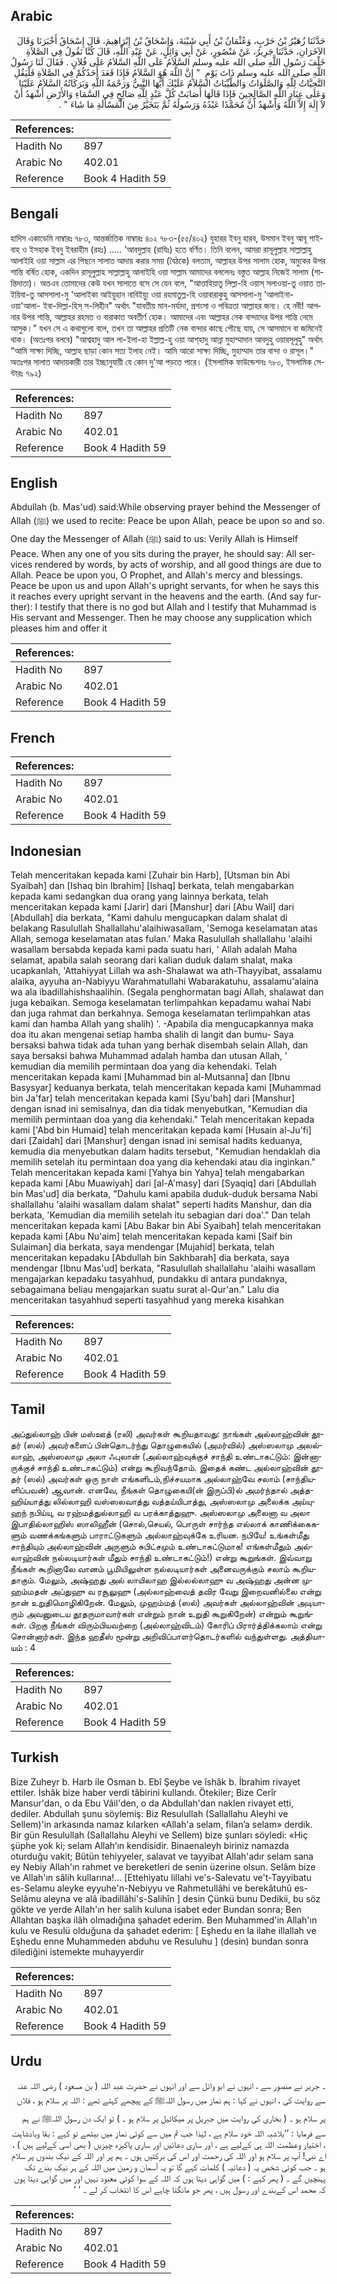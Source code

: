 ## Arabic


<div dir="rtl" lang="ar" style={{fontSize:'larger',backgroundColor:'#f8f9fa',padding:20}}>
حَدَّثَنَا زُهَيْرُ بْنُ حَرْبٍ، وَعُثْمَانُ بْنُ أَبِي شَيْبَةَ، وَإِسْحَاقُ بْنُ إِبْرَاهِيمَ، قَالَ إِسْحَاقُ أَخْبَرَنَا وَقَالَ الآخَرَانِ، حَدَّثَنَا جَرِيرٌ، عَنْ مَنْصُورٍ، عَنْ أَبِي وَائِلٍ، عَنْ عَبْدِ اللَّهِ، قَالَ كُنَّا نَقُولُ فِي الصَّلاَةِ خَلْفَ رَسُولِ اللَّهِ صلى الله عليه وسلم السَّلاَمُ عَلَى اللَّهِ السَّلاَمُ عَلَى فُلاَنٍ ‏.‏ فَقَالَ لَنَا رَسُولُ اللَّهِ صلى الله عليه وسلم ذَاتَ يَوْمٍ ‏ "‏ إِنَّ اللَّهَ هُوَ السَّلاَمُ فَإِذَا قَعَدَ أَحَدُكُمْ فِي الصَّلاَةِ فَلْيَقُلِ التَّحِيَّاتُ لِلَّهِ وَالصَّلَوَاتُ وَالطَّيِّبَاتُ السَّلاَمُ عَلَيْكَ أَيُّهَا النَّبِيُّ وَرَحْمَةُ اللَّهِ وَبَرَكَاتُهُ السَّلاَمُ عَلَيْنَا وَعَلَى عِبَادِ اللَّهِ الصَّالِحِينَ فَإِذَا قَالَهَا أَصَابَتْ كُلَّ عَبْدٍ لِلَّهِ صَالِحٍ فِي السَّمَاءِ وَالأَرْضِ أَشْهَدُ أَنْ لاَ إِلَهَ إِلاَّ اللَّهُ وَأَشْهَدُ أَنَّ مُحَمَّدًا عَبْدُهُ وَرَسُولُهُ ثُمَّ يَتَخَيَّرُ مِنَ الْمَسْأَلَةِ مَا شَاءَ ‏"‏ ‏.‏
</div>
<div style={{backgroundColor:'#f8f9fa',padding:20, marginBottom: 10}}><table> <thead> <tr> <th>References:</th> <th></th> </tr> </thead> <tbody><tr><td>Hadith No</td><td>897</td></tr><tr><td>Arabic No</td><td>402.01</td></tr><tr><td>Reference</td><td>Book 4 Hadith 59</td></tr></tbody></table></div>

## Bengali


<div dir="ltr" lang="bn" style={{fontSize:'larger',backgroundColor:'#f8f9fa',padding:20}}>
হাদিস একাডেমি নাম্বারঃ ৭৮৩, আন্তর্জাতিক নাম্বারঃ ৪০২ ৭৮৩-(৫৫/৪০২) যুহারর ইবনু হারব, উসমান ইবনু আবূ শাইবাহ ও ইসহাক ইবনু ইবরাহীম (রহঃ) ..... 'আবদুল্লাহ (রাযিঃ) হতে বর্ণিত। তিনি বলেন, আমরা রাসূলুল্লাহ সাল্লাল্লাহু আলাইহি ওয়া সাল্লাম এর পিছনে সালাত আদায় করার সময় (বৈঠকে) বলতাম, আল্লাহর উপর সালাম হোক, অমুকের উপর শান্তি বর্ষিত হোক, একদিন রাসূলুল্লাহ সাল্লাল্লাহু আলাইহি ওয়া সাল্লাম আমাদের বললেনঃ বস্তুত আল্লাহ নিজেই সালাম (শান্তিদাতা)। অতএব তোমাদের কেউ যখন সালাতে বসে সে যেন বলে, "আত্তাহিয়াতু লিল্লা-হি ওয়াস্ সলাওয়া-তু ওয়াত তাইয়িবা-তু আসসালা-মু 'আলাইকা আইয়ুহান নাবিইয়্যু ওয়া রহমাতুল্ল-হি ওয়াবারাকুহু আসসালা-মু 'আলাইনা- ওয়া'আলা- ইবা-দিল্লা-হিস্ স-লিহীন" অর্থাৎ "যাবতীয় মান-মর্যাদা, প্রশংসা ও পবিত্রতা আল্লাহর জন্য। হে নবী! আপনার উপর শান্তি, আল্লাহর রহমত ও বারাকাত অবতীর্ণ হোক। আমাদের এবং আল্লাহর নেক বান্দাদের উপর শান্তি নেমে আসুক।” যখন সে এ কথাগুলো বলে, তখন তা আল্লাহর প্রতিটি নেক বান্দার কাছে পৌছে যায়, সে আসমানে বা জমিনেই থাক। (অতঃপর বলবে) "আশ্বহাদু আল লা-ইলা-হা ইল্লাল্ল-হু ওয়া আশ্‌হাদু আন্না মুহাম্মাদান আবদুহু ওয়ারসূলুহু" অর্থাৎ “আমি সাক্ষ্য দিচ্ছি, আল্লাহ ছাড়া কোন সত্য ইলাহ নেই। আমি আরো সাক্ষ্য দিচ্ছি, মুহাম্মাদ তার বান্দা ও রাসূল।" অতঃপর সালাত আদায়কারী তার ইচ্ছানুযায়ী যে কোন দু'আ পড়তে পারে। (ইসলামিক ফাউন্ডেশনঃ ৭৮০, ইসলামিক সেন্টারঃ ৭৯২)
</div>
<div style={{backgroundColor:'#f8f9fa',padding:20, marginBottom: 10}}><table> <thead> <tr> <th>References:</th> <th></th> </tr> </thead> <tbody><tr><td>Hadith No</td><td>897</td></tr><tr><td>Arabic No</td><td>402.01</td></tr><tr><td>Reference</td><td>Book 4 Hadith 59</td></tr></tbody></table></div>

## English


<div dir="ltr" lang="en" style={{fontSize:'larger',backgroundColor:'#f8f9fa',padding:20}}>
Abdullah (b. Mas'ud) said:While observing prayer behind the Messenger of Allah (ﷺ) we used to recite: Peace be upon Allah, peace be upon so and so. One day the Messenger of Allah (ﷺ) said to us: Verily Allah is Himself Peace. When any one of you sits during the prayer, he should say: All services rendered by words, by acts of worship, and all good things are due to Allah. Peace be upon you, O Prophet, and Allah's mercy and blessings. Peace be upon us and upon Allah's upright servants, for when he says this it reaches every upright servant in the heavens and the earth. (And say further): I testify that there is no god but Allah and I testify that Muhammad is His servant and Messenger. Then he may choose any supplication which pleases him and offer it
</div>
<div style={{backgroundColor:'#f8f9fa',padding:20, marginBottom: 10}}><table> <thead> <tr> <th>References:</th> <th></th> </tr> </thead> <tbody><tr><td>Hadith No</td><td>897</td></tr><tr><td>Arabic No</td><td>402.01</td></tr><tr><td>Reference</td><td>Book 4 Hadith 59</td></tr></tbody></table></div>

## French


<div dir="ltr" lang="fr" style={{fontSize:'larger',backgroundColor:'#f8f9fa',padding:20}}>

</div>
<div style={{backgroundColor:'#f8f9fa',padding:20, marginBottom: 10}}><table> <thead> <tr> <th>References:</th> <th></th> </tr> </thead> <tbody><tr><td>Hadith No</td><td>897</td></tr><tr><td>Arabic No</td><td>402.01</td></tr><tr><td>Reference</td><td>Book 4 Hadith 59</td></tr></tbody></table></div>

## Indonesian


<div dir="ltr" lang="id" style={{fontSize:'larger',backgroundColor:'#f8f9fa',padding:20}}>
Telah menceritakan kepada kami [Zuhair bin Harb], [Utsman bin Abi Syaibah] dan [Ishaq bin Ibrahim] [Ishaq] berkata, telah mengabarkan kepada kami sedangkan dua orang yang lainnya berkata, telah menceritakan kepada kami [Jarir] dari [Manshur] dari [Abu Wail] dari [Abdullah] dia berkata, "Kami dahulu mengucapkan dalam shalat di belakang Rasulullah Shallallahu'alaihiwasallam, 'Semoga keselamatan atas Allah, semoga keselamatan atas fulan.' Maka Rasulullah shallallahu 'alaihi wasallam bersabda kepada kami pada suatu hari, ' Allah adalah Maha selamat, apabila salah seorang dari kalian duduk dalam shalat, maka ucapkanlah, 'Attahiyyat Lillah wa ash-Shalawat wa ath-Thayyibat, assalamu alaika, ayyuha an-Nabiyyu Warahmatullahi Wabarakatuhu, assalamu'alaina wa ala ibadillahishshaalihin. (Segala penghormatan bagi Allah, shalawat dan juga kebaikan. Semoga keselamatan terlimpahkan kepadamu wahai Nabi dan juga rahmat dan berkahnya. Semoga keselamatan terlimpahkan atas kami dan hamba Allah yang shalih) '. -Apabila dia mengucapkannya maka doa itu akan mengenai setiap hamba shalih di langit dan bumu- Saya bersaksi bahwa tidak ada tuhan yang berhak disembah selain Allah, dan saya bersaksi bahwa Muhammad adalah hamba dan utusan Allah, ' kemudian dia memilih permintaan doa yang dia kehendaki. Telah menceritakan kepada kami [Muhammad bin al-Mutsanna] dan [Ibnu Basysyar] keduanya berkata, telah menceritakan kepada kami [Muhammad bin Ja'far] telah menceritakan kepada kami [Syu'bah] dari [Manshur] dengan isnad ini semisalnya, dan dia tidak menyebutkan, "Kemudian dia memilih permintaan doa yang dia kehendaki." Telah menceritakan kepada kami ['Abd bin Humaid] telah menceritakan kepada kami [Husain al-Ju'fi] dari [Zaidah] dari [Manshur] dengan isnad ini semisal hadits keduanya, kemudia dia menyebutkan dalam hadits tersebut, "Kemudian hendaklah dia memilih setelah itu permintaan doa yang dia kehendaki atau dia inginkan." Telah menceritakan kepada kami [Yahya bin Yahya] telah mengabarkan kepada kami [Abu Muawiyah] dari [al-A'masy] dari [Syaqiq] dari [Abdullah bin Mas'ud] dia berkata, "Dahulu kami apabila duduk-duduk bersama Nabi shallallahu 'alaihi wasallam dalam shalat" seperti hadits Manshur, dan dia berkata, 'Kemudian dia memilih setelah itu sebagian dari doa'." Dan telah menceritakan kepada kami [Abu Bakar bin Abi Syaibah] telah menceritakan kepada kami [Abu Nu'aim] telah menceritakan kepada kami [Saif bin Sulaiman] dia berkata, saya mendengar [Mujahid] berkata, telah menceritakan kepadaku [Abdullah bin Sakhbarah] dia berkata, saya mendengar [Ibnu Mas'ud] berkata, "Rasulullah shallallahu 'alaihi wasallam mengajarkan kepadaku tasyahhud, pundakku di antara pundaknya, sebagaimana beliau mengajarkan suatu surat al-Qur'an." Lalu dia menceritakan tasyahhud seperti tasyahhud yang mereka kisahkan
</div>
<div style={{backgroundColor:'#f8f9fa',padding:20, marginBottom: 10}}><table> <thead> <tr> <th>References:</th> <th></th> </tr> </thead> <tbody><tr><td>Hadith No</td><td>897</td></tr><tr><td>Arabic No</td><td>402.01</td></tr><tr><td>Reference</td><td>Book 4 Hadith 59</td></tr></tbody></table></div>

## Tamil


<div dir="ltr" lang="ta" style={{fontSize:'larger',backgroundColor:'#f8f9fa',padding:20}}>
அப்துல்லாஹ் பின் மஸ்ஊத் (ரலி) அவர்கள் கூறியதாவது: நாங்கள் அல்லாஹ்வின் தூதர் (ஸல்) அவர்களைப் பின்தொடர்ந்து தொழுகையில் (அமர்வில்) அஸ்ஸலாமு அலல்லாஹ், அஸ்ஸலாமு அலா ஃபுலான் (அல்லாஹ்வுக்குச் சாந்தி உண்டாகட்டும்: இன்னாருக்குச் சாந்தி உண்டாகட்டும்) என்று கூறிவந்தோம். இதைக் கண்ட அல்லாஹ்வின் தூதர் (ஸல்) அவர்கள் ஒரு நாள் எங்களிடம்,நிச்சயமாக அல்லாஹ்வே சலாம் (சாந்தியளிப்பவன்) ஆவான். எனவே, நீங்கள் தொழுகையி(ன் இருப்பி)ல் அமர்ந்தால் அத்தஹிய்யாத்து லில்லாஹி வஸ்ஸலவாத்து வத்தய்யிபாத்து, அஸ்ஸலாமு அலைக்க அய்யுஹந் நபிய்யு, வ ரஹ்மத்துல்லாஹி வ பரக்காத்துஹு. அஸ்ஸலாமு அலைனா வ அலா இபாதில்லாஹிஸ் ஸாலிஹீன் (சொல்,செயல், பொருள் சார்ந்த எல்லாக் காணிக்கைகளும் வணக்கங்களும் பாராட்டுகளும் அல்லாஹ்வுக்கே உரியன. நபியே! உங்கள்மீது சாந்தியும் அல்லாஹ்வின் அருளும் சுபிட்சமும் உண்டாகட்டுமாக! எங்கள்மீதும் அல்லாஹ்வின் நல்லடியார்கள் மீதும் சாந்தி உண்டாகட்டும்!) என்று கூறுங்கள். இவ்வாறு நீங்கள் கூறினாலே வானம் பூமியிலுள்ள நல்லடியார்கள் அனைவருக்கும் சலாம் கூறியதாகும். மேலும், அஷ்ஹது அல் லாயிலாஹ இல்லல்லாஹு வ அஷ்ஹது அன்ன முஹம்மதன் அப்துஹு வ ரசூலுஹு (அல்லாஹ்வைத் தவிர வேறு இறைவனில்லை என்று நான் உறுதிமொழிகிறேன். மேலும், முஹம்மத் (ஸல்) அவர்கள் அல்லாஹ்வின் அடியாரும் அவனுடைய தூதருமாவார்கள் என்றும் நான் உறுதி கூறுகிறேன்) என்றும் கூறுங்கள். பிறகு நீங்கள் விரும்பியவற்றை (அல்லாஹ்விடம்) கோரிப் பிரார்த்திக்கலாம் என்று சொன்னார்கள். இந்த ஹதீஸ் மூன்று அறிவிப்பாளர்தொடர்களில் வந்துள்ளது. அத்தியாயம் : 4
</div>
<div style={{backgroundColor:'#f8f9fa',padding:20, marginBottom: 10}}><table> <thead> <tr> <th>References:</th> <th></th> </tr> </thead> <tbody><tr><td>Hadith No</td><td>897</td></tr><tr><td>Arabic No</td><td>402.01</td></tr><tr><td>Reference</td><td>Book 4 Hadith 59</td></tr></tbody></table></div>

## Turkish


<div dir="ltr" lang="tr" style={{fontSize:'larger',backgroundColor:'#f8f9fa',padding:20}}>
Bize Zuheyr b. Harb ile Osman b. Ebî Şeybe ve îshâk b. İbrahim rivayet ettiler. İshâk bize haber verdi tâbirini kullandı. Ötekiler; Bize Cerîr Mansur'dan, o da Ebu Vâil'den, o da Abdullah'dan naklen rivayet etti, dediler. Abdullah şunu söylemiş: Biz Resulullah (Sallallahu Aleyhi ve Sellem)'in arkasında namaz kılarken «Allah'a selam, filan’a selam» derdik. Bir gün Resulullah (Sallallahu Aleyhi ve Sellem) bize şunları söyledi: «Hiç şüphe yok ki; selam Allah’ın kendisidir. Binaenaleyh biriniz namazda oturduğu vakit; Bütün tehiyyeler, salavat ve tayyibat Allah'adır selam sana ey Nebiy Allah'ın rahmet ve bereketleri de senin üzerine olsun. Selâm bize ve Allah'ın sâlih kullarına!... [Ettehiyatu lillahi ve's-Salevatu ve't-Tayyibatu es-Selamu aleyke eyyuhe'n-Nebiyyu ve Rahmetullâhi ve berekâtuhû es-Selâmu aleyna ve alâ ibadillâhi's-Salihîn ] desin Çünkü bunu Dedikii, bu söz gökte ve yerde Allah'ın her salih kuluna isabet eder Bundan sonra; Ben Allahtan başka ilâh olmadığına şahadet ederim. Ben Muhammed'in Allah'ın kulu ve Resulü olduğuna da şahadet ederim: [ Eşhedu en la ilahe illallah ve Eşhedu enne Muhammeden abduhu ve Resuluhu ] (desin) bundan sonra dilediğini istemekte muhayyerdir
</div>
<div style={{backgroundColor:'#f8f9fa',padding:20, marginBottom: 10}}><table> <thead> <tr> <th>References:</th> <th></th> </tr> </thead> <tbody><tr><td>Hadith No</td><td>897</td></tr><tr><td>Arabic No</td><td>402.01</td></tr><tr><td>Reference</td><td>Book 4 Hadith 59</td></tr></tbody></table></div>

## Urdu


<div dir="rtl" lang="ur" style={{fontSize:'larger',backgroundColor:'#f8f9fa',padding:20}}>
۔ جریر نے منصور سے ، انہوں نے ابو وائل سے اور انہوں نے حضرت عبد اللہ ( بن مسعود ) ‌رضی ‌اللہ ‌عنہ ‌ ‌ سے روایت کی ، انہوں نے کہا : ہم نماز میں رسول اللہﷺ کے پیچھے کہتے تھے : اللہ پر سلام ہو ، فلاں پر سلام ہو ۔ ( بخاری کی روایت میں جبریل پر میکائیل پر سلام ہو ۔ ) تو ایک دن رسول اللہﷺ نے ہم سے فرمایا : ’’بلاشبہ اللہ خود سلام ہے ، لہٰذا جب تم میں سے کوئی نماز میں بیٹھے تو کہے : بقا وبادشاہت ، اختیار وعظمت اللہ ہی کےلیے ہے ، اور ساری دعائیں اور ساری پاکیزہ چیزیں ( بھی اسی کےلیے ہیں ) ، اے نبی! آپ پر سلام ہو اور اللہ کی رحمت اور اس کی برکتیں ہوں ۔ ہم پر اور اللہ کے نیک بندوں پر سلام ہو ۔ جب کوئی شخص یہ ( دعائیہ ) کلمات کہے گا تو یہ آسمان و زمین میں اللہ کے ہر نیک بندے تک پہنچیں گے ۔ ( پھر کہے : ) میں گواہی دیتا ہوں کہ اللہ کے سوا کوئی معبود نہیں اور میں گواہی دیتا ہوں کہ محمد اس کےبندے اور رسول ہیں ، پھر جو مانگنا چاہے اس کا انتخاب کر لے ۔ ‘ ‘
</div>
<div style={{backgroundColor:'#f8f9fa',padding:20, marginBottom: 10}}><table> <thead> <tr> <th>References:</th> <th></th> </tr> </thead> <tbody><tr><td>Hadith No</td><td>897</td></tr><tr><td>Arabic No</td><td>402.01</td></tr><tr><td>Reference</td><td>Book 4 Hadith 59</td></tr></tbody></table></div>
